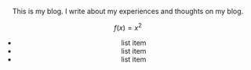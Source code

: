 
<Header />

This is my blog. I write about my experiences and thoughts on my blog.

```math
f(x) = x^2
```

- list item
- list item
- list item

